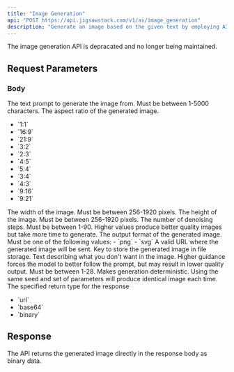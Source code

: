 ```yaml
---
title: "Image Generation"
api: "POST https://api.jigsawstack.com/v1/ai/image_generation"
description: "Generate an image based on the given text by employing AI models like Flux, Stable Diffusion, and other top models."
---
```



<Warning>
  <p>
    The image generation API is depracated and no longer being maintained. 
  </p>
</Warning>

## Request Parameters

### Body

<ParamField body="prompt" type="string" required>
  The text prompt to generate the image from. Must be between 1-5000 characters.
</ParamField>

<ParamField body="aspect_ratio" type="string" default="1:1">
  The aspect ratio of the generated image.
  <ul>
    <li>`1:1`</li>
    <li>`16:9`</li>
    <li>`21:9`</li>
    <li>`3:2`</li>
    <li>`2:3`</li>
    <li>`4:5`</li>
    <li>`5:4`</li>
    <li>`3:4`</li>
    <li>`4:3`</li>
    <li>`9:16`</li>
    <li>`9:21`</li>
  </ul>
</ParamField>

<ParamField body="width" type="number">
  The width of the image. Must be between 256-1920 pixels.
</ParamField>

<ParamField body="height" type="number">
  The height of the image. Must be between 256-1920 pixels.
</ParamField>

<ParamField body="steps" type="number" default="4">
  The number of denoising steps. Must be between 1-90. Higher values produce better quality images but take more time to generate.
</ParamField>

<ParamField body="output_format" type="string" default="png">
  The output format of the generated image. Must be one of the following values:
  - `png`
  - `svg`
</ParamField>

<ParamField body="url" type="string">
  A valid URL where the generated image will be sent.
</ParamField>

<ParamField body="file_store_key" type="string">
  Key to store the generated image in file storage.
</ParamField>

<ParamField body="advance_config" type="object">
  <Expandable title="advance_config" defaultOpen="false">
    <ParamField body="negative_prompt" type="string">
      Text describing what you don't want in the image.
    </ParamField>
    <ParamField body="guidance" type="number">
      Higher guidance forces the model to better follow the prompt, but may result in lower quality output. Must be between 1-28.
    </ParamField>
    <ParamField body="seed" type="number">
      Makes generation deterministic. Using the same seed and set of parameters will produce identical image each time.
    </ParamField>
  </Expandable>
</ParamField>

<ParamField body="return_type" type="string">
  The specified return type for the response
  <ul>
    <li>`url`</li>
    <li>`base64`</li>
    <li>`binary`</li>
  </ul>
</ParamField>

<Snippet file="header.mdx" />

## Response

The API returns the generated image directly in the response body as binary data.

<ImageGenerationSnippet />